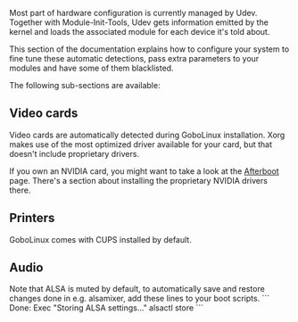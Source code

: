 {{Handbook Navigation}}

Most part of hardware configuration is currently managed by Udev. Together with Module-Init-Tools, Udev gets information emitted by the kernel and loads the associated module for each device it's told about.

This section of the documentation explains how to configure your system to fine tune these automatic detections, pass extra parameters to your modules and have some of them blacklisted.

The following sub-sections are available:

== Video cards ==

Video cards are automatically detected during GoboLinux installation. Xorg makes use of the most optimized driver available for your card, but that doesn't include proprietary drivers.

If you own an NVIDIA card, you might want to take a look at the [[Afterboot]] page. There's a section about installing the proprietary NVIDIA drivers there.

== Printers ==

GoboLinux comes with CUPS installed by default.

== Audio ==

Note that ALSA is muted by default, to automatically save and restore changes done in e.g. alsamixer, add these lines 
to your boot scripts.
```
Done: Exec "Storing ALSA settings..."             alsactl store
```